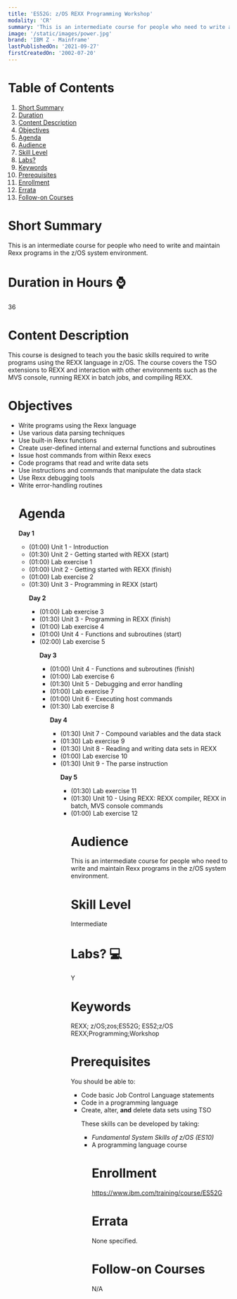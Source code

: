 ```yaml
---
title: 'ES52G: z/OS REXX Programming Workshop'
modality: 'CR'
summary: 'This is an intermediate course for people who need to write and maintain Rexx programs in the z/OS system environment. '
image: '/static/images/power.jpg'
brand: 'IBM Z - Mainframe'
lastPublishedOn: '2021-09-27'
firstCreatedOn: '2002-07-20'
---
```

# Table of Contents
1.  [Short Summary](#short-summary)
2.  [Duration](#duration-in-hours-)
3.  [Content Description](#content-description)
4.  [Objectives](#objectives)
5.  [Agenda](#agenda)
6.  [Audience](#audience)
7.  [Skill Level](#skill-level)
8.  [Labs?](#labs-)
9.  [Keywords](#keywords)
10. [Prerequisites](#prerequisites)
11. [Enrollment](#enrollment)
12. [Errata](#errata)
13. [Follow-on Courses](#follow-on-courses)

# Short Summary
This is an intermediate course for people who need to write and maintain Rexx programs in the z/OS system environment. 

# Duration in Hours ⌚
36

# Content Description
<p>This course is designed to teach you the basic skills required to write programs using the REXX language in z/OS. The course covers the TSO extensions to REXX and interaction with other environments such as the MVS console, running REXX in batch jobs, and compiling REXX.</p>

# Objectives
<ul />
	<li />Write programs using the Rexx language
	<li />Use various data parsing techniques
	<li />Use built-in Rexx functions
	<li />Create user-defined internal and external functions and subroutines
	<li />Issue host commands from within Rexx execs
	<li />Code programs that read and write data sets
	<li />Use instructions and commands that manipulate the data stack
	<li />Use Rexx debugging tools
	<li />Write error-handling routines


# Agenda
<p><strong>Day 1</strong></p><ul /><li />(01:00) Unit 1 - Introduction<li />(01:30) Unit 2 - Getting started with REXX (start)<li />(01:00) Lab exercise 1<li />(01:00) Unit 2 - Getting started with REXX (finish)<li />(01:00) Lab exercise 2<li />(01:30) Unit 3 - Programming in REXX (start)<p><strong>Day 2</strong></p><ul /><li />(01:00) Lab exercise 3<li />(01:30) Unit 3 - Programming in REXX (finish)<li />(01:00) Lab exercise 4<li />(01:00) Unit 4 - Functions and subroutines (start)<li />(02:00) Lab exercise 5<p><strong>Day 3</strong></p><ul /><li />(01:00) Unit 4 - Functions and subroutines (finish)<li />(01:00) Lab exercise 6<li />(01:30) Unit 5 - Debugging and error handling<li />(01:00) Lab exercise 7<li />(01:00) Unit 6 - Executing host commands<li />(01:30) Lab exercise 8<p><strong>Day 4</strong></p><ul /><li />(01:30) Unit 7 - Compound variables and the data stack<li />(01:30) Lab exercise 9<li />(01:30) Unit 8 - Reading and writing data sets in REXX<li />(01:00) Lab exercise 10<li />(01:30) Unit 9 - The parse instruction<p><strong>Day 5</strong></p><ul /><li />(01:30) Lab exercise 11<li />(01:30) Unit 10 - Using REXX: REXX compiler, REXX in batch, MVS console commands<li />(01:00) Lab exercise 12

# Audience
<p>This is an intermediate course for people who need to write and maintain Rexx programs in the z/OS system environment.</p>

# Skill Level
Intermediate        

# Labs? 💻
Y

# Keywords
REXX; z/OS;zos;ES52G; ES52;z/OS REXX;Programming;Workshop

# Prerequisites
<p>You should be able to:</p>

<ul />
	<li />Code basic Job Control Language statements
	<li />Code in a programming language
	<li />Create, alter, <strong>and</strong> delete data sets using TSO


<p>These skills can be developed by taking:</p>

<ul />
	<li /><em>Fundamental System Skills of z/OS (ES10)</em>
	<li />A programming language course


# Enrollment
https://www.ibm.com/training/course/ES52G

# Errata
None specified.

# Follow-on Courses
N/A

